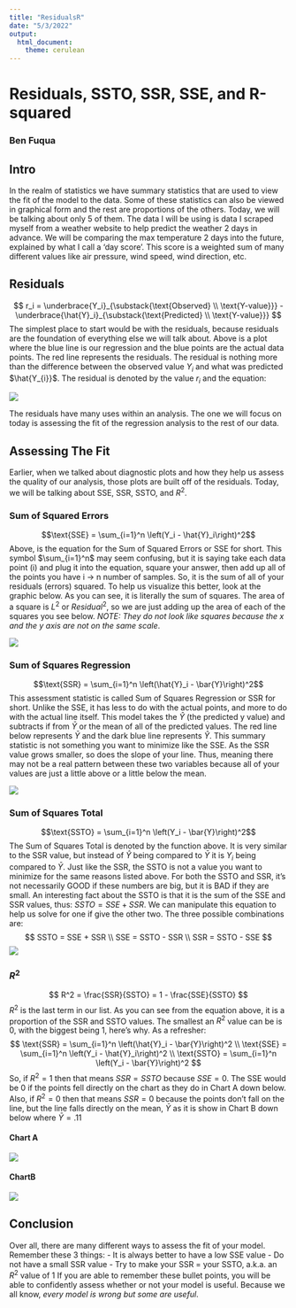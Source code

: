 ```yaml
---
title: "ResidualsR"
date: "5/3/2022"
output: 
  html_document:
    theme: cerulean
---
```


# Residuals, SSTO, SSR, SSE, and R-squared
### Ben Fuqua

## Intro
In the realm of statistics we have summary statistics that are used to view the fit of the model to the data. Some of these statistics can also be viewed in graphical form and the rest are proportions of the others. Today, we will be talking about only 5 of them. The data I will be using is data I scraped myself from a weather website to help predict the weather 2 days in advance. We will be comparing the max temperature 2 days into the future, explained by what I call a 'day score'. This score is a weighted sum of many different values like air pressure, wind speed, wind direction, etc. 

## Residuals
$$  r_i = \underbrace{Y_i}_{\substack{\text{Observed} \\ \text{Y-value}}} - \underbrace{\hat{Y}_i}_{\substack{\text{Predicted} \\ \text{Y-value}}} $$
The simplest place to start would be with the residuals, because residuals are the foundation of everything else we will talk about. Above is a plot where the blue line is our regression and the blue points are the actual data points. The red line represents the residuals. The residual is nothing more than the difference between the observed value ${Y_{i}}$ and what was predicted $\hat{Y_{i}}$. The residual is denoted by the value $r_i$ and the equation: 


![](residuals_basic.png)

The residuals have many uses within an analysis. The one we will focus on today is assessing the fit of the regression analysis to the rest of our data.

## Assessing The Fit
Earlier, when we talked about diagnostic plots and how they help us assess the quality of our analysis, those plots are built off of the residuals. Today, we will be talking about SSE, SSR, SSTO, and $R^2$. 

### Sum of Squared Errors 
$$\text{SSE} = \sum_{i=1}^n \left(Y_i - \hat{Y}_i\right)^2$$
Above, is the equation for the Sum of Squared Errors or SSE for short. This symbol $\sum_{i=1}^n$ may seem confusing, but it is saying take each data point (i) and plug it into the equation, square your answer, then add up all of the points you have i -> n number of samples. So, it is the sum of all of your residuals (errors) squared. To help us visualize this better, look at the graphic below. As you can see, it is literally the sum of squares. The area of a square is $L^2$ or $Residual^2$, so we are just adding up the area of each of the squares you see below. *NOTE: They do not look like squares because the x and the y axis are not on the same scale*. 


![](sse.png)

### Sum of Squares Regression
$$\text{SSR} = \sum_{i=1}^n \left(\hat{Y}_i - \bar{Y}\right)^2$$
This assessment statistic is called Sum of Squares Regression  or SSR for short. Unlike the SSE, it has less to do with the actual points, and more to do with the actual line itself. This model takes the $\hat{Y}$ (the predicted y value) and subtracts if from $\bar{Y}$ or the mean of all of the predicted values. The red line below represents $\bar{Y}$ and the dark blue line represents $\hat{Y}$. This summary statistic is not something you want to minimize like the SSE. As the SSR value grows smaller, so does the slope of your line. Thus, meaning there may not be a real pattern between these two variables because all of your values are just a little above or a little below the mean. 

![](regress_line.png)

### Sum of Squares Total 
$$\text{SSTO} = \sum_{i=1}^n \left(Y_i - \bar{Y}\right)^2$$
The Sum of Squares Total is denoted by the function above. It is very similar to the SSR value, but instead of $\hat{Y}$ being compared to $\bar{Y}$ it is ${Y}_i$ being compared to $\bar{Y}$. Just like the SSR, the SSTO is not a value you want to minimize for the same reasons listed above. For both the SSTO and SSR, it's not necessarily GOOD if these numbers are big, but it is BAD if they are small. An interesting fact about the SSTO is that it is the sum of the SSE and SSR values, thus: $SSTO = SSE + SSR$. We can manipulate this equation to help us solve for one if give the other two. The three possible combinations are:
$$
SSTO = SSE + SSR 
\\
SSE = SSTO - SSR
\\
SSR = SSTO - SSE
$$
![](initial.png)

### $R^2$
$$
  R^2 = \frac{SSR}{SSTO} = 1 - \frac{SSE}{SSTO}
$$
$R^2$ is the last term in our list. As you can see from the equation above, it is a proportion of the SSR and SSTO values. The smallest an $R^2$ value can be is 0, with the biggest being 1, here's why. As a refresher:
$$
\text{SSR} = \sum_{i=1}^n \left(\hat{Y}_i - \bar{Y}\right)^2
\\
\text{SSE} = \sum_{i=1}^n \left(Y_i - \hat{Y}_i\right)^2
\\
\text{SSTO} = \sum_{i=1}^n \left(Y_i - \bar{Y}\right)^2
$$
So, if $R^2 = 1$ then that means $SSR = SSTO$ because $SSE = 0$. The SSE would be 0 if the points fell directly on the chart as they do in Chart A down below. Also, if $R^2 = 0$ then that means $SSR = 0$ because the points don't fall on the line, but the line falls directly on  the mean, $\bar{Y}$ as it is show in Chart B down below where $\bar{Y} = .11$


#### Chart A


![](ssechart.png)


#### ChartB


![](ssrchart.png)


## Conclusion


Over all, there are many different ways to assess the fit of your model. Remember these 3 things:
- It is always better to have a low SSE value 
- Do not have a small SSR value
- Try to make your SSR = your SSTO, a.k.a. an $R^2$ value of 1
If you are able to remember these bullet points, you will be able to confidently assess whether or not your model is useful. Because we all know, *every model is wrong but some are useful*. 
